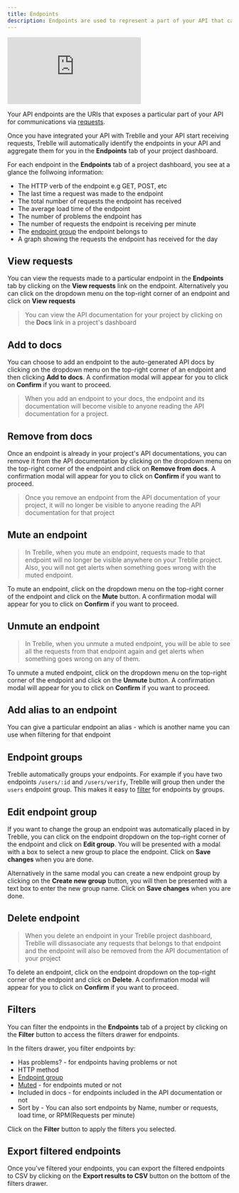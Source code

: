 ```yaml
---
title: Endpoints
description: Endpoints are used to represent a part of your API that can be accessed
---
```


<iframe class="w-full aspect-[16/9]" src="https://www.youtube.com/embed/Iu9FNsDC-vY" aria-label="YouTube video player" frameborder="0" allow="accelerometer; autoplay; clipboard-write; encrypted-media; gyroscope; picture-in-picture; web-share" allowfullscreen></iframe>

Your API endpoints are the URIs that exposes a particular part of your API for communications via [requests](/treblle/requests).

Once you have integrated your API with Treblle and your API start receiving requests, Treblle will automatically identify the endpoints in your API and aggregate them for you in the **Endpoints** tab of your project dashboard.

For each endpoint in the **Endpoints** tab of a project dashboard, you see at a glance the follwoing information:

- The HTTP verb of the endpoint e.g GET, POST, etc
- The last time a request was made to the endpoint
- The total number of requests the endpoint has received
- The average load time of the endpoint
- The number of problems the endpoint has
- The number of requests the endpoint is receiving per minute
- The [endpoint group](/treblle/endpoints#endpoint-groups) the endpoint belongs to
- A graph showing the requests the endpoint has received for the day

## View requests

You can view the requests made to a particular endpoint in the **Endpoints** tab by clicking on the **View requests** link on the endpoint. Alternatively you can click on the dropdown menu on the top-right corner of an endpoint and click on **View requests**

> You can view the API documentation for your project by clicking on the **Docs** link in a project's dashboard

## Add to docs

You can choose to add an endpoint to the auto-generated API docs by clicking on the dropdown menu on the top-right corner of an endpoint and then clicking **Add to docs**. A confirmation modal will appear for you to click on **Confirm** if you want to proceed.

> When you add an endpoint to your docs, the endpoint and its documentation will become visible to anyone reading the API documentation for a project.

## Remove from docs

Once an endpoint is already in your project's API documentations, you can remove it from the API documentation by clicking on the dropdown menu on the top-right corner of the endpoint and click on **Remove from docs**. A confirmation modal will appear for you to click on **Confirm** if you want to proceed.

> Once you remove an endpoint from the API documentation of your project, it will no longer be visible to anyone reading the API documentation for that project

## Mute an endpoint

> In Treblle, when you mute an endpoint, requests made to that endpoint will no longer be visible anywhere on your Treblle project. Also, you will not get alerts when something goes wrong with the muted endpoint.

To mute an endpoint, click on the dropdown menu on the top-right corner of the endpoint and click on the **Mute** button. A confirmation modal will appear for you to click on **Confirm** if you want to proceed.

## Unmute an endpoint

> In Treblle, when you unmute a muted endpoint, you will be able to see all the requests from that endpoint again and get alerts when something goes wrong on any of them.

To unmute a muted endpoint, click on the dropdown menu on the top-right corner of the endpoint and click on the **Unmute** button. A confirmation modal will appear for you to click on **Confirm** if you want to proceed.

## Add alias to an endpoint

You can give a particular endpoint an alias - which is another name you can use when filtering for that endpoint

## Endpoint groups

Treblle automatically groups your endpoints. For example if you have two endpoints `/users/:id` and `/users/verify`, Treblle will group then under the `users` endpoint group. This makes it easy to [filter](/treblle/endpoints#filters) for endpoints by groups.

## Edit endpoint group

If you want to change the group an endpoint was automatically placed in by Treblle, you can click on the endpoint dropdown on the top-right corner of the endpoint and click on **Edit group**. You will be presented with a modal with a box to select a new group to place the endpoint. Click on **Save changes** when you are done.

Alternatively in the same modal you can create a new endpoint group by clicking on the **Create new group** button, you will then be presented with a text box to enter the new group name. Click on **Save changes** when you are done.

## Delete endpoint

> When you delete an endpoint in your Treblle project dashboard, Treblle will dissasociate any requests that belongs to that endpoint and the endpoint will also be removed from the API documentation of your project

To delete an endpoint, click on the endpoint dropdown on the top-right corner of the endpoint and click on **Delete**. A confirmation modal will appear for you to click on **Confirm** if you want to proceed.

## Filters

You can filter the endpoints in the **Endpoints** tab of a project by clicking on the **Filter** button to access the filters drawer for endpoints.

In the filters drawer, you filter endpoints by:

- Has problems? - for endpoints having problems or not
- HTTP method
- [Endpoint group](/treblle/endpoints#endpoint-groups)
- [Muted](/treblle/endpoints#mute-an-endpoint) - for endpoints muted or not
- Included in docs - for endpoints included in the API documentation or not
- Sort by - You can also sort endpoints by Name, number or requests, load time, or RPM(Requests per minute)

Click on the **Filter** button to apply the filters you selected.

## Export filtered endpoints

Once you've filtered your endpoints, you can export the filtered endpoints to CSV by clicking on the **Export results to CSV** button on the bottom of the filters drawer.